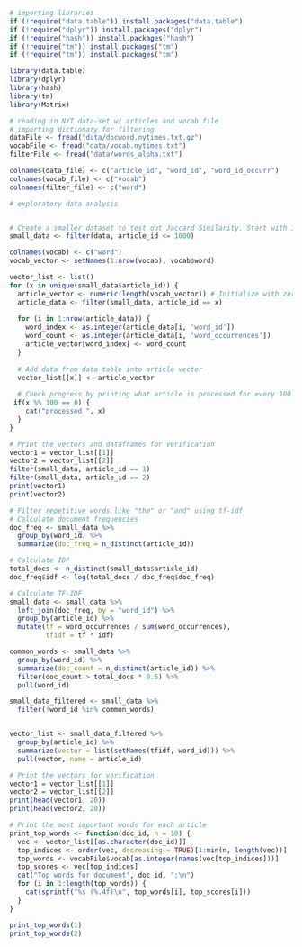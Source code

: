 ```r
# importing libraries 
if (!require("data.table")) install.packages("data.table")
if (!require("dplyr")) install.packages("dplyr")
if (!require("hash")) install.packages("hash")
if (!require("tm")) install.packages("tm")
if (!require("tm")) install.packages("tm")

library(data.table) 
library(dplyr)
library(hash)
library(tm)
library(Matrix)

```
```r
# reading in NYT data-set w/ articles and vocab file 
# importing dictionary for filtering 
dataFile <- fread("data/docword.nytimes.txt.gz")
vocabFile <- fread("data/vocab.nytimes.txt")
filterFile <- fread("data/words_alpha.txt")

colnames(data_file) <- c("article_id", "word_id", "word_id_occurr")
colnames(vocab_file) <- c("vocab")
colnames(filter_file) <- c("word")
```

```r
# exploratory data analysis 



```
```r
# Create a smaller dataset to test out Jaccard Similarity. Start with 1,000 articles and slowly increment to test algorithm efficiency 
small_data <- filter(data, article_id <= 1000)

colnames(vocab) <- c("word")
vocab_vector <- setNames(1:nrow(vocab), vocab$word)

vector_list <- list()
for (x in unique(small_data$article_id)) {
  article_vector <- numeric(length(vocab_vector)) # Initialize with zeros
  article_data <- filter(small_data, article_id == x)
  
  for (i in 1:nrow(article_data)) {
    word_index <- as.integer(article_data[i, 'word_id'])
    word_count <- as.integer(article_data[i, 'word_occurrences'])
    article_vector[word_index] <- word_count
  }
  
  # Add data from data table into article vector
  vector_list[[x]] <- article_vector
  
  # Check progress by printing what article is processed for every 100 articles (only applies when small_data contains over 100 articles)
 if(x %% 100 == 0) {
    cat("processed ", x)
  }
}

# Print the vectors and dataframes for verification
vector1 = vector_list[[1]]
vector2 = vector_list[[2]]
filter(small_data, article_id == 1)
filter(small_data, article_id == 2)
print(vector1)
print(vector2)

```

```r
# Filter repetitive words like "the" or "and" using tf-idf 
# Calculate document frequencies
doc_freq <- small_data %>%
  group_by(word_id) %>%
  summarize(doc_freq = n_distinct(article_id))

# Calculate IDF
total_docs <- n_distinct(small_data$article_id)
doc_freq$idf <- log(total_docs / doc_freq$doc_freq)

# Calculate TF-IDF
small_data <- small_data %>%
  left_join(doc_freq, by = "word_id") %>%
  group_by(article_id) %>%
  mutate(tf = word_occurrences / sum(word_occurrences),
         tfidf = tf * idf)

common_words <- small_data %>%
  group_by(word_id) %>%
  summarize(doc_count = n_distinct(article_id)) %>%
  filter(doc_count > total_docs * 0.5) %>%
  pull(word_id)

small_data_filtered <- small_data %>%
  filter(!word_id %in% common_words)


vector_list <- small_data_filtered %>%
  group_by(article_id) %>%
  summarize(vector = list(setNames(tfidf, word_id))) %>%
  pull(vector, name = article_id)

# Print the vectors for verification
vector1 = vector_list[[1]]
vector2 = vector_list[[2]]
print(head(vector1, 20))
print(head(vector2, 20))

# Print the most important words for each article 
print_top_words <- function(doc_id, n = 10) {
  vec <- vector_list[[as.character(doc_id)]]
  top_indices <- order(vec, decreasing = TRUE)[1:min(n, length(vec))]
  top_words <- vocabFile$vocab[as.integer(names(vec[top_indices]))]
  top_scores <- vec[top_indices]
  cat("Top words for document", doc_id, ":\n")
  for (i in 1:length(top_words)) {
    cat(sprintf("%s (%.4f)\n", top_words[i], top_scores[i]))
  }
}

print_top_words(1)
print_top_words(2)
```
```r
```





